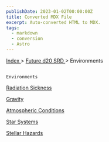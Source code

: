 ```yaml
---
publishDate: 2023-01-02T00:00:00Z
title: Converted MDX File
excerpt: Auto-converted HTML to MDX.
tags:
  - markdown
  - conversion
  - Astro
---
```


[
Index
](-index) >
[
Future d20 SRD
](future-d20-srd-index) > Environments

##

    Environments

[
Radiation Sickness
](future-d20-srd-environments-radiation-sickness)

[
Gravity
](future-d20-srd-environments-gravity)

[
Atmospheric Conditions
](future-d20-srd-environments-atmospheric-conditions)

[
Star Systems
](future-d20-srd-environments-star-systems)

[
Stellar Hazards
](future-d20-srd-environments-stellar-hazards)
